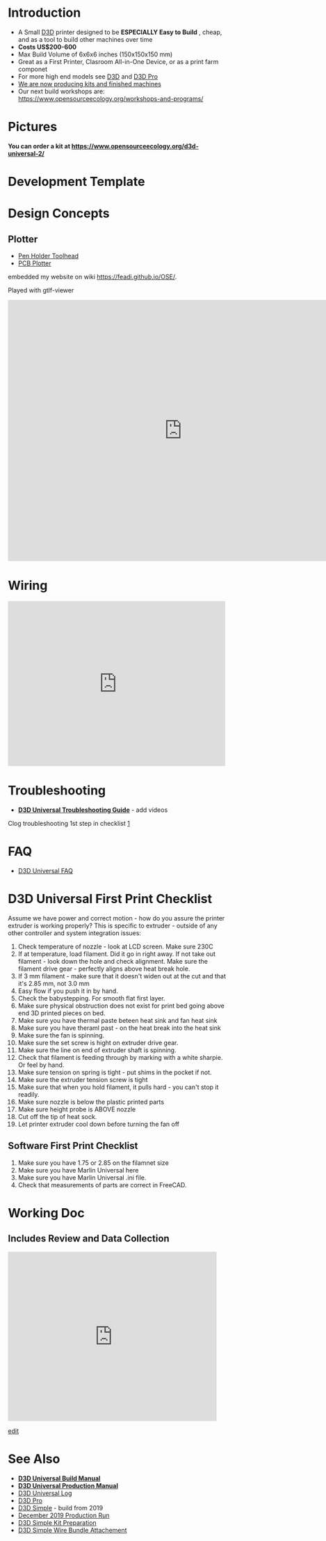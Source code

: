 =Introduction=
*A Small [[D3D]] printer designed to be '''ESPECIALLY Easy to  Build''' , cheap, and as a tool to build other machines over time
*'''Costs US$200-600 '''
*Max Build Volume of 6x6x6 inches (150x150x150 mm)
*Great as a First Printer, Clasroom All-in-One Device, or as a print farm componet
*For more high end models see [[D3D]] and [[D3D Pro]]
*[https://www.opensourceecology.org/d3d-universal-2/ We are now producing kits and finished machines]
*Our next build workshops are: https://www.opensourceecology.org/workshops-and-programs/


=Pictures=
'''You can order a kit at https://www.opensourceecology.org/d3d-universal-2/'''


=Development Template=


=Design Concepts=

==Plotter==
*[[Pen Holder Toolhead]]
*[[PCB Plotter]]
embedded my website on wiki [https://feadi.github.io/OSE/ https://feadi.github.io/OSE/]. 

Played with gtlf-viewer

<html><iframe src="https://gltf-viewer.donmccurdy.com#kiosk=1&model=https://feadi.github.io/OSE/gltf/gltf/test01.glb" style="width: 800px;" height="600px" frameBorder="0"></iframe></html>

=Wiring=
<html><iframe src="https://www.facebook.com/plugins/post.php?href=https%3A%2F%2Fwww.facebook.com%2Fmarcin.jakubowski.378%2Fposts%2F10217401078076065&width=500" width="500" height="379" style="border:none;overflow:hidden" scrolling="no" frameborder="0" allowTransparency="true" allow="encrypted-media"></iframe></html>

=Troubleshooting=
*'''[[D3D Universal Troubleshooting Guide]]''' - add videos

Clog troubleshooting 1st step in checklist [https://youtu.be/09VkDHkd7NA]

=FAQ=
*[[D3D Universal FAQ]]

=D3D Universal First Print Checklist=
Assume we have power and correct motion - how do you assure the printer extruder is working properly? This is specific to extruder - outside of any other controller and system integration issues:

#Check temperature of nozzle - look at LCD screen. Make sure 230C
#If at temperature, load filament. Did it go in right away. If not take out filament - look down the hole and check alignment. Make sure the filament drive gear - perfectly aligns above heat break hole.
#If 3 mm filament - make sure that it doesn't widen out at the cut and that it's 2.85 mm, not 3.0 mm
#Easy flow if you push it in by hand.
#Check the babystepping. For smooth flat first layer.
#Make sure physical obstruction does not exist for print bed  going above end 3D printed pieces on bed.
#Make sure you have thermal paste beteen heat sink and fan heat sink
#Make sure you have theraml past - on the heat break into the heat sink
#Make sure the fan is spinning.
#Make sure the set screw is hight on extruder drive gear. 
#Make sure the line on end of extruder shaft is spinning.
#Check that filament is feeding through by marking with a white sharpie. Or feel by hand.
#Make sure tension on spring is tight - put shims in the pocket if not.
#Make sure the extruder tension screw is tight
#Make sure that when you hold filament, it pulls hard - you can't stop it readily.
#Make sure nozzle is below the plastic printed parts
#Make sure height probe is ABOVE nozzle
#Cut off the tip of heat sock.
#Let printer extruder cool down before turning the fan off

==Software First Print Checklist==
#Make sure you have 1.75 or 2.85 on the filamnet size
#Make sure you have Marlin Universal here
#Make sure you have Marlin Universal .ini file.
#Check that measurements of parts are correct in FreeCAD.

=Working Doc=

==Includes Review and Data Collection==
<html><iframe src="https://docs.google.com/presentation/d/e/2PACX-1vQOvWBdHZ8cYcGu1_brqbhbd7GpU_vYZjiu72ffANSg8Wl2LrdN7v8BjJixLS4FP_KVxLgdXlmpDh-o/embed?start=false&loop=false&delayms=3000" frameborder="0" width="480" height="389" allowfullscreen="true" mozallowfullscreen="true" webkitallowfullscreen="true"></iframe></html>

[https://docs.google.com/presentation/d/1W5hmlqCsap-q-SiPrjyBIqXnOrp_A4rFG1lPcPm5jfo/edit edit]

=See Also=
*'''[[D3D Universal Build Manual]]'''
*'''[[D3D Universal Production Manual]]'''
*[[D3D Universal Log]]
*[[D3D Pro]]
*[[D3D Simple]] - build from 2019
*[[December 2019 Production Run]]
*[[D3D Simple Kit Preparation]]
*[[D3D Simple Wire Bundle Attachement]]